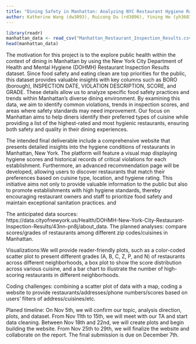 ```yaml
---
title: "Dining Safety in Manhattan: Analyzing NYC Restaurant Hygiene Ratings"
author: Katherine Wang (dw3093), Ruicong Du (rd3096), Yining He (yh3683), Qianxuan Huang (qh2285)
---
```

```r
library(readr)
manhattan_data <- read_csv("Manhattan_Restaurant_Inspection_Results.csv")
head(manhattan_data)
```
The motivation for this project is to the explore public health within the context of dining in Manhattan by using the New York City Department of Health and Mental Hygiene (DOHMH) Restaurant Inspection Results dataset. Since food safety and eating clean are top priorities for the public, this dataset provides valuable insights with key columns such as BORO (borough), INSPECTION DATE, VIOLATION DESCRIPTION, SCORE, and GRADE. These details allow us to analyze specific food safety practices and trends within Manhattan's diverse dining environment. By examining this data, we aim to identify common violations, trends in inspection scores, and areas where safety standards may need improvement. Our focus on Manhattan aims to help diners identify their preferred types of cuisine while providing a list of the highest-rated and most hygienic restaurants, ensuring both safety and quality in their dining experiences.

The intended final deliverable include a comprehensive website that presents detailed insights into the hygiene conditions of restaurants in Manhattan, New York. The platform will feature a visual map displaying hygiene scores and historical records of critical violations for each establishment. Furthermore, an advanced recommendation page will be developed, allowing users to discover restaurants that match their preferences based on cuisine type, location, and hygiene rating. This initiative aims not only to provide valuable information to the public but also to promote establishments with high hygiene standards, thereby encouraging restaurant owners and staff to prioritize food safety and maintain exceptional sanitation practices. and 

The anticipated data sources: https://data.cityofnewyork.us/Health/DOHMH-New-York-City-Restaurant-Inspection-Results/43nn-pn8j/about_data. The planned analyses: compare scores/grades of restaurants among different zip codes/cuisines in Manhattan. 

Visualizations:We will provide reader-friendly plots, such as a color-coded scatter plot to present different grades (A, B, C, Z, P, and N) of restaurants across different neighborhoods, a box plot to show the score distribution across various cuisine, and a bar chart to illustrate the number of high-scoring restaurants in different neighborhoods.

Coding challenges: combining a scatter plot of data with a map, coding a website to provide restaurants/addresses/phone numbers/scores based on users’ filters of address/cuisines/etc. 

Planed timeline: On Nov 5th, we will confirm our topic, analysis direction, plots, and dataset. From Nov 11th to 15th, we will meet with our TA and start data cleaning. Between Nov 18th and 22nd, we will create plots and begin building the website. From Nov 25th to 29th, we will finalize the website and collaborate on the report. The final submission is due on December 7th.